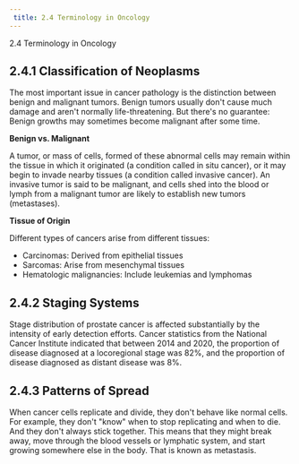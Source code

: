 ```yaml
---
 title: 2.4 Terminology in Oncology
---
```


2.4 Terminology in Oncology

## 2.4.1 Classification of Neoplasms

The most important issue in cancer pathology is the distinction between benign and malignant tumors. Benign tumors usually don't cause much damage and aren't normally life-threatening. But there's no guarantee: Benign growths may sometimes become malignant after some time.

**Benign vs. Malignant**

A tumor, or mass of cells, formed of these abnormal cells may remain within the tissue in which it originated (a condition called in situ cancer), or it may begin to invade nearby tissues (a condition called invasive cancer). An invasive tumor is said to be malignant, and cells shed into the blood or lymph from a malignant tumor are likely to establish new tumors (metastases).

**Tissue of Origin**

Different types of cancers arise from different tissues:
- Carcinomas: Derived from epithelial tissues
- Sarcomas: Arise from mesenchymal tissues
- Hematologic malignancies: Include leukemias and lymphomas

## 2.4.2 Staging Systems

Stage distribution of prostate cancer is affected substantially by the intensity of early detection efforts. Cancer statistics from the National Cancer Institute indicated that between 2014 and 2020, the proportion of disease diagnosed at a locoregional stage was 82%, and the proportion of disease diagnosed as distant disease was 8%.

## 2.4.3 Patterns of Spread

When cancer cells replicate and divide, they don't behave like normal cells. For example, they don't "know" when to stop replicating and when to die. And they don't always stick together. This means that they might break away, move through the blood vessels or lymphatic system, and start growing somewhere else in the body. That is known as metastasis.

